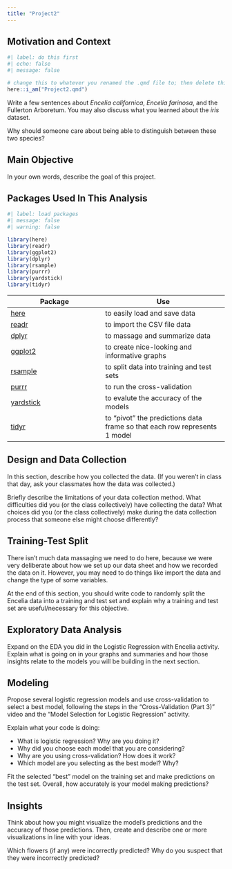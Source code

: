 ```yaml
---
title: "Project2"
---
```


## Motivation and Context

```r
#| label: do this first
#| echo: false
#| message: false

# change this to whatever you renamed the .qmd file to; then delete this comment
here::i_am("Project2.qmd")
```

Write a few sentences about *Encelia californica*, *Encelia farinosa*, and the Fullerton Arboretum. You may also discuss what you learned about the *iris* dataset.

Why should someone care about being able to distinguish between these two species?

## Main Objective

In your own words, describe the goal of this project.

## Packages Used In This Analysis

```r
#| label: load packages
#| message: false
#| warning: false

library(here)
library(readr)
library(ggplot2)
library(dplyr)
library(rsample)
library(purrr)
library(yardstick)
library(tidyr)
```

 Package   | Use                                                                         
---------- |-------------
[here](https://github.com/jennybc/here_here)       | to easily load and save data
[readr](https://readr.tidyverse.org/)      | to import the CSV file data
[dplyr](https://dplyr.tidyverse.org/)      | to massage and summarize data
[ggplot2](https://ggplot2.tidyverse.org/) | to create nice-looking and informative graphs
[rsample](https://rsample.tidymodels.org/) | to split data into training and test sets
[purrr](https://purrr.tidyverse.org)  | to run the cross-validation
[yardstick](https://yardstick.tidymodels.org)  | to evalute the accuracy of the models
[tidyr](https://tidyr.tidyverse.org)  | to "pivot" the predictions data frame so that each row represents 1 model

## Design and Data Collection

In this section, describe how you collected the data. (If you weren't in class that day, ask your classmates how the data was collected.)

Briefly describe the limitations of your data collection method. What difficulties did you (or the class collectively) have collecting the data? What choices did you (or the class collectively) make during the data collection process that someone else might choose differently? 

## Training-Test Split

There isn't much data massaging we need to do here, because we were very deliberate about how we set up our data sheet and how we recorded the data on it. However, you may need to do things like import the data and change the type of some variables.

At the end of this section, you should write code to randomly split the Encelia data into a training and test set and explain why a training and test set are useful/necessary for this objective.

## Exploratory Data Analysis

Expand on the EDA you did in the Logistic Regression with Encelia activity. Explain what is going on in your graphs and summaries and how those insights relate to the models you will be building in the next section.

## Modeling

Propose several logistic regression models and use cross-validation to select a best model, following the steps in the "Cross-Validation (Part 3)" video and the "Model Selection for Logistic Regression" activity.  

Explain what your code is doing:

* What is logistic regression? Why are you doing it? 
* Why did you choose each model that you are considering?
* Why are you using cross-validation? How does it work?
* Which model are you selecting as the best model? Why?

Fit the selected "best" model on the training set and make predictions on the test set. Overall, how accurately is your model making predictions?

## Insights

Think about how you might visualize the model's predictions and the accuracy of those predictions. Then, create and describe one or more visualizations in line with your ideas. 

Which flowers (if any) were incorrectly predicted? Why do you suspect that they were incorrectly predicted?
